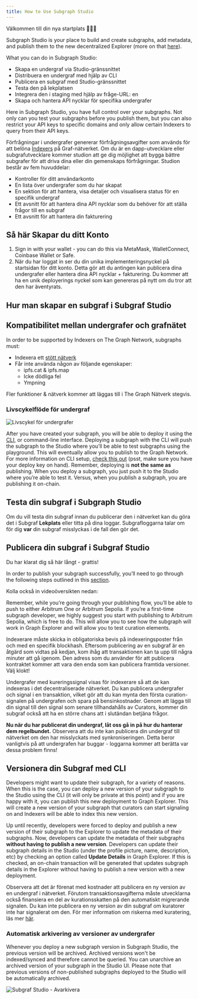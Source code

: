 ```yaml
---
title: How to Use Subgraph Studio
---
```


Välkommen till din nya startplats 👩🏽‍🚀

Subgraph Studio is your place to build and create subgraphs, add metadata, and publish them to the new decentralized Explorer (more on that [here](/network/explorer)).

What you can do in Subgraph Studio:

- Skapa en undergraf via Studio-gränssnittet
- Distribuera en undergraf med hjälp av CLI
- Publicera en subgraf med Studio-gränssnittet
- Testa den på lekplatsen
- Integrera den i staging med hjälp av fråge-URL: en
- Skapa och hantera API nycklar för specifika undergrafer

Here in Subgraph Studio, you have full control over your subgraphs. Not only can you test your subgraphs before you publish them, but you can also restrict your API keys to specific domains and only allow certain Indexers to query from their API keys.

Förfrågningar i undergrafer genererar förfrågningsavgifter som används för att belöna [Indexers](/network/indexing) på Graf-nätverket. Om du är en dapp-utvecklare eller subgrafutvecklare kommer studion att ge dig möjlighet att bygga bättre subgrafer för att driva dina eller din gemenskaps förfrågningar. Studion består av fem huvuddelar:

- Kontroller för ditt användarkonto
- En lista över undergrafer som du har skapat
- En sektion för att hantera, visa detaljer och visualisera status för en specifik undergraf
- Ett avsnitt för att hantera dina API nycklar som du behöver för att ställa frågor till en subgraf
- Ett avsnitt för att hantera din fakturering

## Så här Skapar du ditt Konto

1. Sign in with your wallet - you can do this via MetaMask, WalletConnect, Coinbase Wallet or Safe.
1. När du har loggat in ser du din unika implementeringsnyckel på startsidan för ditt konto. Detta gör att du antingen kan publicera dina undergrafer eller hantera dina API nycklar + fakturering. Du kommer att ha en unik deployerings nyckel som kan genereras på nytt om du tror att den har äventyrats.

## Hur man skapar en subgraf i Subgraf Studio

<VideoEmbed youtube="nGIFuC69bSA" />

## Kompatibilitet mellan undergrafer och grafnätet

In order to be supported by Indexers on The Graph Network, subgraphs must:

- Indexera ett [stött nätverk](/developing/supported-networks)
- Får inte använda någon av följande egenskaper:
  - ipfs.cat & ipfs.map
  - Icke dödliga fel
  - Ympning

Fler funktioner & nätverk kommer att läggas till i The Graph Nätverk stegvis.

### Livscykelflöde för undergraf

![Livscykel för undergrafer](/img/subgraph-lifecycle.png)

After you have created your subgraph, you will be able to deploy it using the [CLI](https://github.com/graphprotocol/graph-tooling/tree/main/packages/cli), or command-line interface. Deploying a subgraph with the CLI will push the subgraph to the Studio where you’ll be able to test subgraphs using the playground. This will eventually allow you to publish to the Graph Network. For more information on CLI setup, [check this out](/developing/defining-a-subgraph#install-the-graph-cli) (psst, make sure you have your deploy key on hand). Remember, deploying is **not the same as** publishing. When you deploy a subgraph, you just push it to the Studio where you’re able to test it. Versus, when you publish a subgraph, you are publishing it on-chain.

## Testa din subgraf i Subgraph Studio

Om du vill testa din subgraf innan du publicerar den i nätverket kan du göra det i Subgraf **Lekplats** eller titta på dina loggar. Subgrafloggarna talar om för dig **var** din subgraf misslyckas i de fall den gör det.

## Publicera din subgraf i Subgraf Studio

Du har klarat dig så här långt - grattis!

In order to publish your subgraph successfully, you’ll need to go through the following steps outlined in this [section](/publishing/publishing-a-subgraph/).

Kolla också in videoöversikten nedan:

<VideoEmbed youtube="satdwdbvzAQ" />

Remember, while you’re going through your publishing flow, you’ll be able to push to either Arbitrum One or Arbitrum Sepolia. If you’re a first-time subgraph developer, we highly suggest you start with publishing to Arbitrum Sepolia, which is free to do. This will allow you to see how the subgraph will work in Graph Explorer and will allow you to test curation elements.

Indexerare måste skicka in obligatoriska bevis på indexeringsposter från och med en specifik blockhash. Eftersom publicering av en subgraf är en åtgärd som vidtas på kedjan, kom ihåg att transaktionen kan ta upp till några minuter att gå igenom. Den adress som du använder för att publicera kontraktet kommer att vara den enda som kan publicera framtida versioner. Välj klokt!

Undergrafer med kureringssignal visas för indexerare så att de kan indexeras i det decentraliserade nätverket. Du kan publicera undergrafer och signal i en transaktion, vilket gör att du kan mynta den första curation-signalen på undergrafen och spara på bensinkostnader. Genom att lägga till din signal till den signal som senare tillhandahålls av Curators, kommer din subgraf också att ha en större chans att i slutändan betjäna frågor.

**Nu när du har publicerat din undergraf, låt oss gå in på hur du hanterar dem regelbundet.** Observera att du inte kan publicera din undergraf till nätverket om den har misslyckats med synkroniseringen. Detta beror vanligtvis på att undergrafen har buggar - loggarna kommer att berätta var dessa problem finns!

## Versionera din Subgraf med CLI

Developers might want to update their subgraph, for a variety of reasons. When this is the case, you can deploy a new version of your subgraph to the Studio using the CLI (it will only be private at this point) and if you are happy with it, you can publish this new deployment to Graph Explorer. This will create a new version of your subgraph that curators can start signaling on and Indexers will be able to index this new version.

Up until recently, developers were forced to deploy and publish a new version of their subgraph to the Explorer to update the metadata of their subgraphs. Now, developers can update the metadata of their subgraphs **without having to publish a new version**. Developers can update their subgraph details in the Studio (under the profile picture, name, description, etc) by checking an option called **Update Details** in Graph Explorer. If this is checked, an on-chain transaction will be generated that updates subgraph details in the Explorer without having to publish a new version with a new deployment.

Observera att det är förenat med kostnader att publicera en ny version av en undergraf i nätverket. Förutom transaktionsavgifterna måste utvecklarna också finansiera en del av kurationsskatten på den automatiskt migrerande signalen. Du kan inte publicera en ny version av din subgraf om kuratorer inte har signalerat om den. För mer information om riskerna med kuratering, läs mer [här](/network/curating).

### Automatisk arkivering av versioner av undergrafer

Whenever you deploy a new subgraph version in Subgraph Studio, the previous version will be archived. Archived versions won't be indexed/synced and therefore cannot be queried. You can unarchive an archived version of your subgraph in the Studio UI. Please note that previous versions of non-published subgraphs deployed to the Studio will be automatically archived.

![Subgraf Studio - Avarkivera](/img/Unarchive.png)
